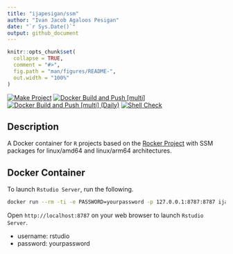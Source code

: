 ```yaml
---
title: "ijapesigan/ssm"
author: "Ivan Jacob Agaloos Pesigan"
date: "`r Sys.Date()`"
output: github_document
---
```


<!-- README.md is generated from .setup/readme/README.Rmd. Please edit that file -->

```r
knitr::opts_chunk$set(
  collapse = TRUE,
  comment = "#>",
  fig.path = "man/figures/README-",
  out.width = "100%"
)
```

<!-- badges: start -->
[![Make Project](https://github.com/ijapesigan/docker-ssm/actions/workflows/make.yml/badge.svg)](https://github.com/ijapesigan/docker-ssm/actions/workflows/make.yml)
[![Docker Build and Push [multi]](https://github.com/ijapesigan/docker-ssm/actions/workflows/docker-build-push-multi.yml/badge.svg)](https://github.com/ijapesigan/docker-ssm/actions/workflows/docker-build-push-multi.yml)
[![Docker Build and Push [multi] (Daily)](https://github.com/ijapesigan/docker-ssm/actions/workflows/docker-build-push-daily-multi.yml/badge.svg)](https://github.com/ijapesigan/docker-ssm/actions/workflows/docker-build-push-daily-multi.yml)
[![Shell Check](https://github.com/ijapesigan/docker-ssm/actions/workflows/shellcheck.yml/badge.svg)](https://github.com/ijapesigan/docker-ssm/actions/workflows/shellcheck.yml)
<!-- badges: end -->

## Description

A Docker container for `R` projects based on the [Rocker Project](https://rocker-project.org/) with SSM packages for linux/amd64 and linux/arm64 architectures.

## Docker Container

To launch `Rstudio Server`, run the following.

```bash
docker run --rm -ti -e PASSWORD=yourpassword -p 127.0.0.1:8787:8787 ijapesigan/ssm:main
```

Open `http://localhost:8787` on your web browser to launch `Rstudio Server`.

- username: rstudio
- password: yourpassword
